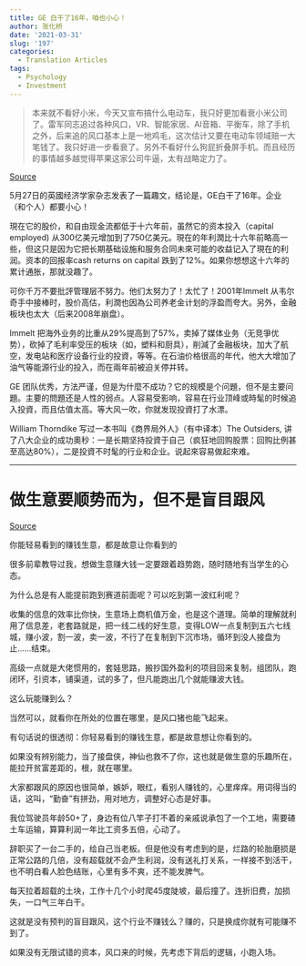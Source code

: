 ```yaml
---
title: GE 白干了16年，咱也小心！
author: 张化桥
date: '2021-03-31'
slug: '197'
categories:
  - Translation Articles
tags:
  - Psychology
  - Investment
---
```


>本来就不看好小米，今天又宣布搞什么电动车，我只好更加看衰小米公司了。雷军同志追过各种风口，VR、智能家居、AI音箱、平衡车，除了手机之外，后来追的风口基本上是一地鸡毛，这次估计又要在电动车领域赔一大笔钱了。我只好进一步看衰了。另外不看好什么狗屁折叠屏手机。而且经历的事情越多越觉得苹果这家公司牛逼，太有战略定力了。

[Source](http://blog.sina.cn/dpool/blog/s/blog_50c88c400102x7w8.html?vt=4)


5月27日的英國经济学家杂志发表了一篇趣文，结论是，GE白干了16年。企业（和个人）都要小心！


現在它的股价，和自由现金流都低于十六年前，虽然它的资本投入（capital employed) 从300亿美元增加到了750亿美元。現在的年利潤比十六年前略高一些，但这只是因为它把长期基础设施和服务合同未來可能的收益记入了現在的利润。资本的回报率cash returns on capital 跌到了12%。如果你想想这十六年的累计通胀，那就没趣了。


可你千万不要批評管理层不努力。他们太努力了！太忙了！2001年Immelt 从韦尔奇手中接棒时，股价高估，利潤也因為公司养老金计划的浮盈而夸大。另外，金融板块也太大（后来2008年崩盘）。


Immelt 把海外业务的比重从29%提高到了57%，卖掉了媒体业务（无竞爭优势），砍掉了毛利率受压的板块（如，塑料和厨具），削減了金融板块，加大了航空，发电站和医疗设备行业的投資，等等。在石油价格很高的年代，他大大增加了油气等能源行业的投入，而在兩年前被迫关停并转。


GE 团队优秀，方法严谨，但是为什麼不成功？它的规模是个问題，但不是主要问題。主要的問題还是人性的弱点。人容易受影响，容易在行业顶峰或時髦的时候追入投資，而且估值太高。等大风一吹，你就发现投資打了水漂。


William Thorndike 写过一本书叫《商界局外人》（有中译本）The Outsiders, 讲了八大企业的成功奧秒：一是长期坚持投資于自己（疯狂地回购股票：回购比例甚至高达80%），二是投資不时髦的行业和企业。说起來容易做起來难。

---

# 做生意要顺势而为，但不是盲目跟风

 [Source](https://blog.csdn.net/fuli911/article/details/110795439)


你能轻易看到的赚钱生意，都是故意让你看到的

很多前辈教导过我，想做生意赚大钱一定要跟着趋势跑，随时随地有当学生的心态。

为什么总是有人能提前跑到赛道前面呢？可以吃到第一波红利呢？

收集的信息的效率比你快，生意场上商机值万金，也是这个道理。简单的理解就利用了信息差，老套路就是，把一线二线的好生意，变得LOW一点复制到五六七线城，赚小波，割一波，卖一波，不行了在复制到下沉市场，循环到没人接盘为止……结束。

高级一点就是大佬惯用的，套娃思路，搬抄国外盈利的项目回来复制，组团队，跑闭环，引资本，铺渠道，试的多了，但凡能跑出几个就能赚波大钱。

这么玩能赚到么？

当然可以，就看你在所处的位置在哪里，是风口猪也能飞起来。

有句话说的很透彻：你轻易看到的赚钱生意，都是故意想让你看到的。

如果没有辨别能力，当了接盘侠，神仙也救不了你，这也就是做生意的乐趣所在，能拉开贫富差距的，根，就在哪里。

大家都跟风的原因也很简单，嫉妒，眼红，看别人赚钱的，心里痒痒。用词得当的话，这叫，“勤奋”有拼劲，用对地方，调整好心态是好事。

我位驾驶员年龄50+了，身边有位八竿子打不着的亲戚说承包了一个工地，需要碴土车运输，算算利润一年比工资多五倍，心动了。

辞职买了一台二手的，给自己当老板。但是他没有考虑到的是，烂路的轮胎磨损是正常公路的几倍，没有超载就不会产生利润，没有送礼打关系，一样接不到活干，也不明白看人脸色结账，心里有多不爽，还不能发脾气。

每天拉着超载的土块，工作十几个小时爬45度陡坡，最后撞了。连折旧费，加损失，一口气三年白干。

这就是没有预判的盲目跟风，这个行业不赚钱么？赚的，只是换成你就有可能赚不到了。

如果没有无限试错的资本，风口来的时候，先考虑下背后的逻辑，小跑入场。